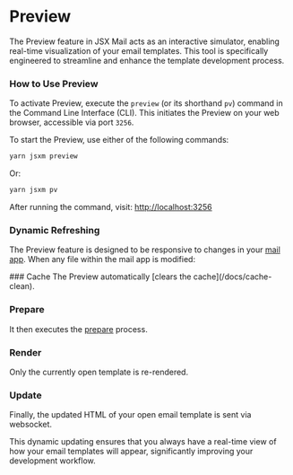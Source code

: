 
# Preview

The Preview feature in JSX Mail acts as an interactive simulator, enabling real-time visualization of your email templates. This tool is specifically engineered to streamline and enhance the template development process.

### How to Use Preview

To activate Preview, execute the `preview` (or its shorthand `pv`) command in the Command Line Interface (CLI). This initiates the Preview on your web browser, accessible via port `3256`.

To start the Preview, use either of the following commands:

```sh copy
yarn jsxm preview
```

Or:

```sh copy
yarn jsxm pv
```

After running the command, visit: [http://localhost:3256](http://localhost:3256)

### Dynamic Refreshing

The Preview feature is designed to be responsive to changes in your [mail app](/docs#mail-app). When any file within the mail app is modified:

<Steps>
### Cache
The Preview automatically [clears the cache](/docs/cache-clean).

### Prepare

It then executes the [prepare](/docs#prepare) process.

### Render

Only the currently open template is re-rendered.

### Update

Finally, the updated HTML of your open email template is sent via websocket.

</Steps>

This dynamic updating ensures that you always have a real-time view of how your email templates will appear, significantly improving your development workflow.